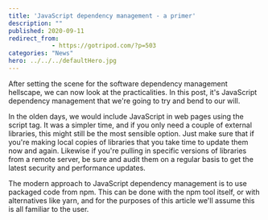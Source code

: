 ```yaml
---
title: 'JavaScript dependency management - a primer'
description: ""
published: 2020-09-11
redirect_from: 
            - https://gotripod.com/?p=503
categories: "News"
hero: ../../../defaultHero.jpg
---
```

After setting the scene for the software dependency management hellscape, we can now look at the practicalities. In this post, it's JavaScript dependency management that we're going to try and bend to our will.

In the olden days, we would include JavaScript in web pages using the script tag. It was a simpler time, and if you only need a couple of external libraries, this might still be the most sensible option. Just make sure that if you're making local copies of libraries that you take time to update them now and again. Likewise if you're pulling in specific versions of libraries from a remote server, be sure and audit them on a regular basis to get the latest security and performance updates.

The modern approach to JavaScript dependency management is to use packaged code from npm. This can be done with the npm tool itself, or with alternatives like yarn, and for the purposes of this article we'll assume this is all familiar to the user.
